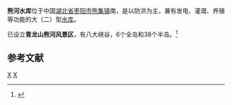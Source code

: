 {{Infobox Reservoir | 
|name                     = 熊河水库
|nickname                 = 
|image                    = 
|image_caption            = 
|map                      = 
|map_caption              = 
|pushpin_map              = China
|pushpin_map_caption      = 熊河水库在中国的位置
|code                     = BFG31321352
|class                    = 大（二）型[[水库|水库]]
|location_of_reservoir    = [[湖北省|湖北省]][[枣阳市|枣阳市]][[熊集镇|熊集镇]]
|location_of_dam          = 
|inflow                   = [[滚河|滚河]]、[[婴水|婴水]]
|outflow                  = 
|catchment_area           = 314.5
|reservoir_area           = 
|mean_depth               = 
|maximum_depth            = 
|flood_level              = 
|normal_water_level       = 
|dead_water_level         = 
|water_quality            = 
|island                   = 6个
|maximum_storage_capacity = 1.96亿
|normal_storage_capacity  = 
|dead_storage_capacity    = 
|type_of_dam              = 
|elevation_of_dam         = 
|height_of_dam            = 
|length_of_dam            = 
|width_of_dam             = 
|installed_capacity       = 
|irrigated_area           = 
|start                    = 
|complete                 = 
|cost                     = 
|emigrate                 = 
|latd = 31
|latm = 55
|lats = 40
|latNS = N
|longd = 112
|longm = 39
|longs = 04
|longEW = E
|website = 
|footnotes = <ref>{{Cite web |url=http://www.tsdh.net/%E6%B0%B4%E5%88%A9%E6%96%87%E7%8C%AE%E6%B1%87%E7%BC%96/PDF%E6%96%87%E6%A1%A3/%E4%B8%AD%E5%9B%BD%E6%B0%B4%E5%BA%93%E5%90%8D%E7%A7%B0%E4%BB%A3%E7%A0%81.pdf |title=中国水库名称代码 |accessdate=2020-09-13 |archive-date=2015-05-05 |archive-url=https://web.archive.org/web/20150505182029/http://www.tsdh.net/%E6%B0%B4%E5%88%A9%E6%96%87%E7%8C%AE%E6%B1%87%E7%BC%96/PDF%E6%96%87%E6%A1%A3/%E4%B8%AD%E5%9B%BD%E6%B0%B4%E5%BA%93%E5%90%8D%E7%A7%B0%E4%BB%A3%E7%A0%81.pdf |dead-url=yes }}</ref><ref>[http://www.hubeiwater.gov.cn/inews/Index/Catalog30/22898.aspx 襄樊市熊河水库除险加固工程信息化项目施工第二次招标公告]{{Dead link|date=2018年8月 |bot=InternetArchiveBot |fix-attempted=yes }}</ref>
}}
'''熊河水库'''位于中国[[湖北省|湖北省]][[枣阳市|枣阳市]][[熊集镇|熊集镇]]南，是以防洪为主，兼有发电、灌溉、养殖等功能的大（二）型[[水库|水库]]。

已设立'''青龙山熊河风景区'''，有八大峡谷，6个全岛和38个半岛。<ref>{{Cite web |url=http://travel.cnhubei.com/sight/scene.asp?nid=994 |title=枣阳青龙山熊河风景区 |access-date=2010-09-14 |archive-url=https://web.archive.org/web/20160325025816/http://travel.cnhubei.com/sight/scene.asp?nid=994 |archive-date=2016-03-25 |dead-url=yes }}</ref>

==参考文献==
{{reflist}}

{{Hubei-stub}}

[[Category:湖北水库|X]]
[[Category:枣阳市|X]]